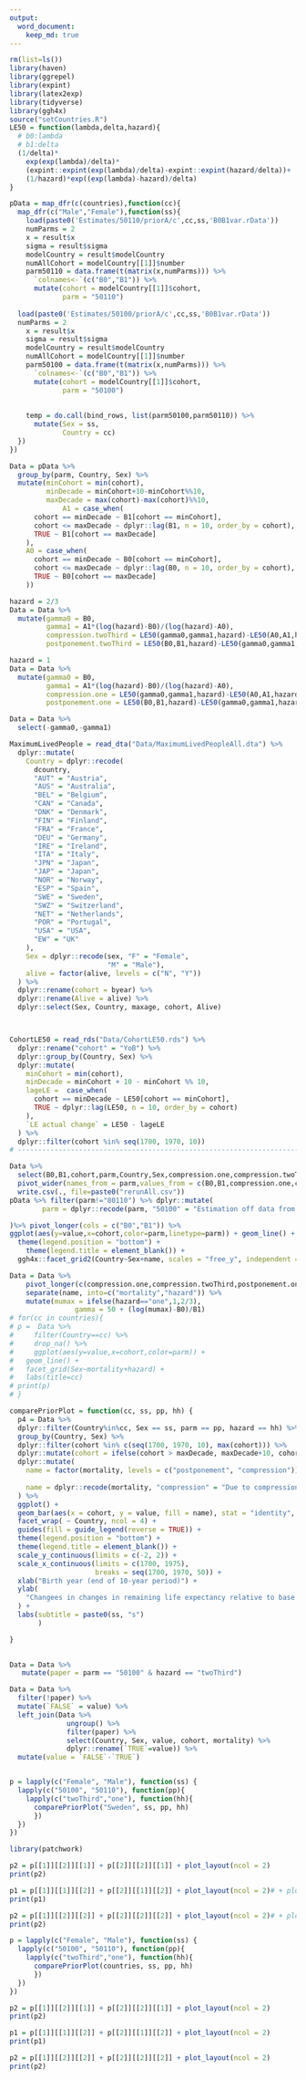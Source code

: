 ```yaml
---
output:
  word_document:
    keep_md: true
---
```



```r
rm(list=ls())
library(haven)
library(ggrepel)
library(expint)
library(latex2exp)
library(tidyverse)
library(ggh4x)
source("setCountries.R")
LE50 = function(lambda,delta,hazard){
  # b0:lambda
  # b1:delta
  (1/delta)*
    exp(exp(lambda)/delta)*
    (expint::expint(exp(lambda)/delta)-expint::expint(hazard/delta))+
    (1/hazard)*exp((exp(lambda)-hazard)/delta)
}

pData = map_dfr(c(countries),function(cc){
  map_dfr(c("Male","Female"),function(ss){
    load(paste0('Estimates/50110/priorA/c',cc,ss,'B0B1var.rData'))
    numParms = 2
    x = result$x
    sigma = result$sigma
    modelCountry = result$modelCountry
    numAllCohort = modelCountry[[1]]$number
    parm50110 = data.frame(t(matrix(x,numParms))) %>% 
      `colnames<-`(c("B0","B1")) %>%
      mutate(cohort = modelCountry[[1]]$cohort,
             parm = "50110")
    
  load(paste0('Estimates/50100/priorA/c',cc,ss,'B0B1var.rData'))
  numParms = 2
    x = result$x
    sigma = result$sigma
    modelCountry = result$modelCountry
    numAllCohort = modelCountry[[1]]$number
    parm50100 = data.frame(t(matrix(x,numParms))) %>% 
      `colnames<-`(c("B0","B1")) %>%
      mutate(cohort = modelCountry[[1]]$cohort,
             parm = "50100")
    
    
    temp = do.call(bind_rows, list(parm50100,parm50110)) %>%
      mutate(Sex = ss,
             Country = cc)
  })
})

Data = pData %>%
  group_by(parm, Country, Sex) %>%
  mutate(minCohort = min(cohort),
         minDecade = minCohort+10-minCohort%%10,
         maxDecade = max(cohort)-max(cohort)%%10,
             A1 = case_when(
      cohort == minDecade ~ B1[cohort == minCohort],
      cohort <= maxDecade ~ dplyr::lag(B1, n = 10, order_by = cohort),
      TRUE ~ B1[cohort == maxDecade]
    ),
    A0 = case_when(
      cohort == minDecade ~ B0[cohort == minCohort],
      cohort <= maxDecade ~ dplyr::lag(B0, n = 10, order_by = cohort),
      TRUE ~ B0[cohort == maxDecade]
    ))

hazard = 2/3
Data = Data %>%
  mutate(gamma0 = B0,
         gamma1 = A1*(log(hazard)-B0)/(log(hazard)-A0),
         compression.twoThird = LE50(gamma0,gamma1,hazard)-LE50(A0,A1,hazard),
         postponement.twoThird = LE50(B0,B1,hazard)-LE50(gamma0,gamma1,hazard))

hazard = 1
Data = Data %>%
  mutate(gamma0 = B0,
         gamma1 = A1*(log(hazard)-B0)/(log(hazard)-A0),
         compression.one = LE50(gamma0,gamma1,hazard)-LE50(A0,A1,hazard),
         postponement.one = LE50(B0,B1,hazard)-LE50(gamma0,gamma1,hazard))

Data = Data %>%
  select(-gamma0,-gamma1)

MaximumLivedPeople = read_dta("Data/MaximumLivedPeopleAll.dta") %>%
  dplyr::mutate(
    Country = dplyr::recode(
      dcountry,
      "AUT" = "Austria",
      "AUS" = "Australia",
      "BEL" = "Belgium",
      "CAN" = "Canada",
      "DNK" = "Denmark",
      "FIN" = "Finland",
      "FRA" = "France",
      "DEU" = "Germany",
      "IRE" = "Ireland",
      "ITA" = "Italy",
      "JPN" = "Japan",
      "JAP" = "Japan",
      "NOR" = "Norway",
      "ESP" = "Spain",
      "SWE" = "Sweden",
      "SWZ" = "Switzerland",
      "NET" = "Netherlands",
      "POR" = "Portugal",
      "USA" = "USA",
      "EW" = "UK"
    ),
    Sex = dplyr::recode(sex, "F" = "Female",
                        "M" = "Male"),
    alive = factor(alive, levels = c("N", "Y"))
  ) %>%
  dplyr::rename(cohort = byear) %>%
  dplyr::rename(Alive = alive) %>%
  dplyr::select(Sex, Country, maxage, cohort, Alive)



CohortLE50 = read_rds("Data/CohortLE50.rds") %>%
  dplyr::rename("cohort" = "YoB") %>%
  dplyr::group_by(Country, Sex) %>%
  dplyr::mutate(
    minCohort = min(cohort),
    minDecade = minCohort + 10 - minCohort %% 10,
    lageLE =  case_when(
      cohort == minDecade ~ LE50[cohort == minCohort],
      TRUE ~ dplyr::lag(LE50, n = 10, order_by = cohort)
    ),
    `LE actual change` = LE50 - lageLE
  ) %>%
  dplyr::filter(cohort %in% seq(1700, 1970, 10))
# ------------------------------------------------------------------------------

```

```r
Data %>% 
  select(B0,B1,cohort,parm,Country,Sex,compression.one,compression.twoThird,postponement.one,postponement.twoThird) %>%
  pivot_wider(names_from = parm,values_from = c(B0,B1,compression.one,compression.twoThird,postponement.one,postponement.twoThird)) %>% 
  write.csv(., file=paste0("rerunAll.csv"))
pData %>% filter(parm!="80110") %>% dplyr::mutate(
        parm = dplyr::recode(parm, "50100" = "Estimation off data from age 50 to 100", "50110" = "Estimation off data from age 50 to 110")

)%>% pivot_longer(cols = c("B0","B1")) %>%
ggplot(aes(y=value,x=cohort,color=parm,linetype=parm)) + geom_line() + 
  theme(legend.position = "bottom") +
    theme(legend.title = element_blank()) +
  ggh4x::facet_grid2(Country~Sex+name, scales = "free_y", independent = "y")

```

```r
Data = Data %>% 
    pivot_longer(c(compression.one,compression.twoThird,postponement.one,postponement.twoThird)) %>%
    separate(name, into=c("mortality","hazard")) %>%
    mutate(mumax = ifelse(hazard=="one",1,2/3),
                gamma = 50 + (log(mumax)-B0)/B1)
# for(cc in countries){
# p =  Data %>% 
#     filter(Country==cc) %>%
#     drop_na() %>% 
#     ggplot(aes(y=value,x=cohort,color=parm)) + 
#   geom_line() + 
#   facet_grid(Sex~mortality+hazard) +
#   labs(title=cc)
# print(p)
# }

```


```r
comparePriorPlot = function(cc, ss, pp, hh) {
  p4 = Data %>%
  dplyr::filter(Country%in%cc, Sex == ss, parm == pp, hazard == hh) %>%
  group_by(Country, Sex) %>%
  dplyr::filter(cohort %in% c(seq(1700, 1970, 10), max(cohort))) %>%
  dplyr::mutate(cohort = ifelse(cohort > maxDecade, maxDecade+10, cohort)) %>%
  dplyr::mutate(
    name = factor(mortality, levels = c("postponement", "compression")),
    
    name = dplyr::recode(mortality, "compression" = "Due to compression", "postponement" = "Due to postponement")
  ) %>%
  ggplot() +
  geom_bar(aes(x = cohort, y = value, fill = name), stat = "identity", position=position_dodge()) +
  facet_wrap( ~ Country, ncol = 4) +
  guides(fill = guide_legend(reverse = TRUE)) +
  theme(legend.position = "bottom") +
  theme(legend.title = element_blank()) +
  scale_y_continuous(limits = c(-2, 2)) +  
  scale_x_continuous(limits = c(1700, 1975),
                     breaks = seq(1700, 1970, 50)) +
  xlab("Birth year (end of 10-year period)") +
  ylab(
    "Changees in changes in remaining life expectancy relative to base case (years)"
  ) +
  labs(subtitle = paste0(ss, "s")
       )

}
         
```


```r
Data = Data %>% 
   mutate(paper = parm == "50100" & hazard == "twoThird")

Data = Data %>% 
  filter(!paper) %>%
  mutate(`FALSE` = value) %>% 
  left_join(Data %>% 
              ungroup() %>% 
              filter(paper) %>% 
              select(Country, Sex, value, cohort, mortality) %>%
              dplyr::rename(`TRUE`=value)) %>%
  mutate(value = `FALSE`-`TRUE`)


p = lapply(c("Female", "Male"), function(ss) {
  lapply(c("50100", "50110"), function(pp){
    lapply(c("twoThird","one"), function(hh){
      comparePriorPlot("Sweden", ss, pp, hh)    
      })
  })
})

library(patchwork)
```

```r
p2 = p[[1]][[2]][[1]] + p[[2]][[2]][[1]] + plot_layout(ncol = 2)
print(p2)
```

```r
p1 = p[[1]][[1]][[2]] + p[[2]][[1]][[2]] + plot_layout(ncol = 2)# + plot_annotation(title = 'Estimation off data from age 50 to 100')
print(p1)
```

```r
p2 = p[[1]][[2]][[2]] + p[[2]][[2]][[2]] + plot_layout(ncol = 2)# + plot_annotation(title = 'Estimation off data from age 50 to 110')
print(p2)
```



```r
p = lapply(c("Female", "Male"), function(ss) {
  lapply(c("50100", "50110"), function(pp){
    lapply(c("twoThird","one"), function(hh){
      comparePriorPlot(countries, ss, pp, hh)    
      })
  })
})

```

```r
p2 = p[[1]][[2]][[1]] + p[[2]][[2]][[1]] + plot_layout(ncol = 2)
print(p2)
```

```r
p1 = p[[1]][[1]][[2]] + p[[2]][[1]][[2]] + plot_layout(ncol = 2)
print(p1)
```

```r
p2 = p[[1]][[2]][[2]] + p[[2]][[2]][[2]] + plot_layout(ncol = 2)
print(p2)
```

